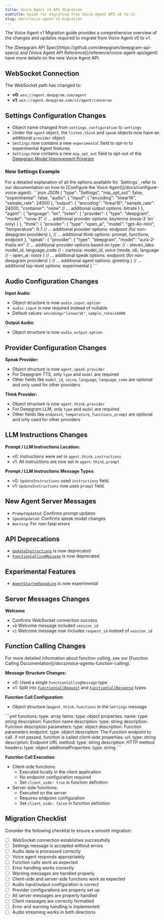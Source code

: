 ```yaml
---
title: Voice Agent v1 API Migration
subtitle: Guide for migrating from Voice Agent API v0 to v1.
slug: docs/voice-agent-v1-migration
---
```


<Markdown src="../snippets/voice-agent.mdx" />

The Voice Agent v1 Migration guide provides a comprehensive overview of the changes and updates required to migrate from Voice Agent v0 to v1.

<Info>
The [Deepgram API Spec](https://github.com/deepgram/deepgram-api-specs) and [Voice Agent API Reference](/reference/voice-agent-api/agent) have more details on the new Voice Agent API.
</Info>


## WebSocket Connection

The WebSocket path has changed to:

- **v0**: `wss://agent.deepgram.com/agent`
- **v1**: `wss://agent.deepgram.com/v1/agent/converse`

## Settings Configuration Changes

* Object name changed from `settings_configuration` to `settings`
* Under the `agent` object, the `listen` ,`think` and `speak` objects now have an additional `provider` object
* `Settings` now contains a new `experimental` field to opt-in to experimental Agent features
* `Settings` now contains a new `mip_opt_out` field to opt-out of the [Deepgram Model Improvement Program](/docs/the-deepgram-model-improvement-partnership-program)

### New Settings Example

<Info>
  For a detailed explanation of all the options available for `Settings`, refer to our documentation on how to [Configure the Voice Agent](/docs/configure-voice-agent).
</Info>


<CodeGroup>
  ```json JSON
{
  "type": "Settings",
  "mip_opt_out": false,
  "experimental": false,
  "audio": {
    "input": {
      "encoding": "linear16",
      "sample_rate": 24000
    },
    "output": {
      "encoding": "linear16",
      "sample_rate": 24000,
      "container": "none"
      // ... additional output options: bitrate
    }
  },
  "agent": {
    "language": "en",
    "listen": {
      "provider": {
        "type": "deepgram",
        "model": "nova-3"
        // ... additional provider options: keyterms (nova-3 'en' only)
      }
    },
    "think": {
      "provider": {
        "type": "open_ai",
        "model": "gpt-4o-mini",
        "temperature": 0.7
        // ... additional provider options: endpoint (for non-deepgram providers)
      },
      // ... additional think options: prompt, functions, endpoint
    },
    "speak": {
      "provider": {
        "type": "deepgram",
        "model": "aura-2-thalia-en"
        // ... additional provider options based on type:
        // - eleven_labs: model_id, language_code
        // - cartesia: model_id, voice (mode, id), language
        // - open_ai: voice
      }
      // ... additional speak options: endpoint (for non-deepgram providers)
    }
    // ... additional agent options: greeting
  }
  // ... additional top-level options: experimental
}
```
</CodeGroup>

## Audio Configuration Changes

**Input Audio**:
   - Object structure is now `audio.input.option`
   - `audio.input` is now required instead of nullable
   - Default values: `encoding="linear16"`, `sample_rate=16000`

**Output Audio**:
   - Object structure is now `audio.output.option`

## Provider Configuration Changes

**Speak Provider:**
   - Object structure is now `agent.speak.provider`
   - For Deepgram TTS, only `type` and `model` are required
   - Other fields like `model_id`, `voice`, `language`, `language_code` are optional and only used for other providers

**Think Provider:**
   - Object structure is now `agent.think.provider`
   - For Deepgram LLM, only `type` and `model` are required
   - Other fields like `endpoint`, `temperature`, `functions`, `prompt` are optional and only used for other providers

## LLM Instructions Changes
**Prompt / LLM Instructions Location:**
   - v0: Instructions were set in `agent.think.instructions`
   - v1: All instructions are now set in `agent.think.prompt`

**Prompt / LLM Instructions Message Types**:
   - v0: `UpdateInstructions` used `instructions` field.
   - v1: `UpdateInstructions` now uses `prompt` field.

## New Agent Server Messages
   - `PromptUpdated`: Confirms prompt updates
   - `SpeakUpdated`: Confirms speak model changes
   - `Warning`: For non-fatal errors

## API Deprecations
   - [`UpdateInstructions`](/docs/hidden-pages/update-instructions) is now deprecated
   - [`FunctionCallingMessage`](/docs/hidden-pages/voice-agent-function-calling-message) is now deprecated

 ## Experimental Features
   - [`AgentStartedSpeaking`](/docs/hidden-docs/agent-started-speaking) is now experimental

## Server Messages Changes

**Welcome**
   - Confirms WebSocket connection success
   - `v0` Welcome message included `session_id`
   - `v1` Welcome message now includes `request_id` instead of `session_id`


## Function Calling Changes

<Info>
For more detailed information about function calling, see our [Function Calling Documentation](/docs/voice-agents-function-calling).
</Info>

**Message Structure Changes:**
   - v0: Used a single `FunctionCallingMessage` type
   - v1: Split into [`FunctionCallRequest`](/docs/function-call-request) and [`FunctionCallResponse`](/docs/function-call-response) types

**Function Call Configuration**:
   - Object structure is`agent.think.functions` in the `Settings` message

<CodeGroup>
    ```yml
    functions:
              type: array
              items:
                type: object
                properties:
                  name:
                    type: string
                    description: Function name
                  description:
                    type: string
                    description: Function description
                  parameters:
                    type: object
                    description: Function parameters
                  endpoint:
                    type: object
                    description: The Function endpoint to call. if not passed, function is called client-side
                    properties:
                      url:
                        type: string
                        description: Endpoint URL
                      method:
                        type: string
                        description: HTTP method
                      headers:
                        type: object
                        additionalProperties:
                          type: string
    ```
</CodeGroup>


**Function Call Execution**:
   - Client-side functions:
     - Executed locally in the client application
     - No endpoint configuration required
     - Set `client_side: true` in function definition
   - Server-side functions:
     - Executed on the server
     - Requires endpoint configuration
     - Set `client_side: false` in function definition


## Migration Checklist

Consider the following checklist to ensure a smooth migration:

- [ ] WebSocket connection establishes successfully
- [ ] Settings message is accepted without errors
- [ ] Audio data is processed correctly
- [ ] Voice agent responds appropriately
- [ ] Function calls work as expected
- [ ] Error handling works correctly
- [ ] Warning messages are handled properly
- [ ] Client-side and server-side functions work as expected
- [ ] Audio input/output configuration is correct
- [ ] Provider configurations are properly set up
- [ ] All server messages are properly handled
- [ ] Client messages are correctly formatted
- [ ] Error and warning handling is implemented
- [ ] Audio streaming works in both directions